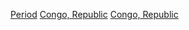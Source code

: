 [[Category:剛果共和國歷史|Period]]
[[Category:各國各時期歷史|Congo, Republic]]
[[Category:依時期劃分的非洲歷史|Congo, Republic]]